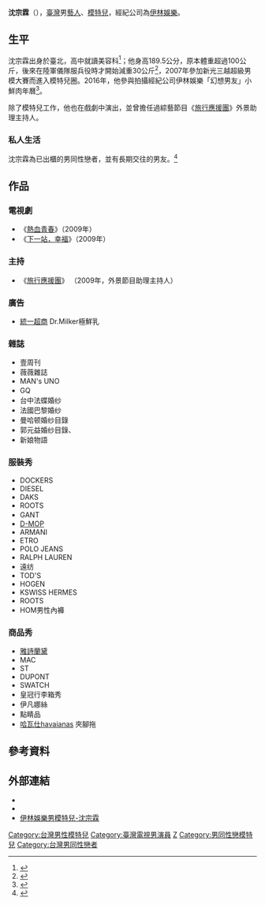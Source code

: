 {{藝人
| 姓名 = 沈宗霖
| 類型 = 模特兒
| 圖片 = 
| 圖片簡介 = 
| 原名 = 
| 外文名 = Zoy
| 外文 = 
| 羅馬拼音 = Shen, Zong-lin
| 英文名 = Zoy
| 綽號 = 
| 國籍 ={{ROC}}
| 民族 =[[漢族|漢族]]
| 籍貫 =
| 出生日期 = {{birth date and age|1985|7|13}}
| 出生地點 = {{TWN}}[[臺北市|臺北市]]
| 生肖 = 
| 逝世日期 =  
| 逝世地點 = 
| 職業 = 模特兒
| 語言 = 華語、台語、英語
| 三圍 = 
| 教育程度 = 
| 宗教信仰 = 
| 配偶 =
| 音樂類型 = 
| 演奏樂器 = 
| 出身地 = 
| 出道作 = 
| 出道日期 = 2007年
| 代表作 = 
| 活躍年代 = 2007年-
| 唱片公司 = 
| 經紀公司 = [[伊林娛樂|伊林娛樂]]
| 網站 = 
| 相關團體 = 
| 獎項 = 
| IMDb = 
| 現任成員 = 
| 過往成員 = 
| 音樂專輯 = 
| 電影 = 
| 電視節目 = 
| 舞台劇 =
| 書籍 = 
}}

'''沈宗霖'''（{{bd|1985年|7月13日}}），[[臺灣|臺灣]]男[[藝人|藝人]]、[[模特兒|模特兒]]，經紀公司為[[伊林娛樂|伊林娛樂]]。

== 生平 ==
沈宗霖出身於臺北，高中就讀美容科<ref>{{cite web|title=型男沈宗霖 有愛心最具魅力|url=https://tw.appledaily.com/lifestyle/20130224/YTNP3NNKK34LOKVE3LHBW2BOIE/|accessdate=2021-10-20|agency=蘋果日報|date=2013-01-24|archive-date=2021-10-22|archive-url=https://web.archive.org/web/20211022010608/https://tw.appledaily.com/lifestyle/20130224/YTNP3NNKK34LOKVE3LHBW2BOIE/|dead-url=no}}</ref>；他身高189.5公分，原本體重超過100公斤，後來在陸軍儀隊服兵役時才開始減重30公斤<ref>{{cite web|title=沈宗霖、潘胤傑超毅力 百公斤胖子變男模|url=https://www.chinatimes.com/newspapers/20160122004168-260603?chdtv|accessdate=2021-10-20|agency=時報周刊|date=2016-01-22|archive-date=2021-10-20|archive-url=https://web.archive.org/web/20211020193748/https://www.chinatimes.com/newspapers/20160122004168-260603?chdtv|dead-url=no}}</ref>，2007年參加新光三越超級男模大賽而進入模特兒圈。2016年，他參與拍攝經紀公司伊林娛樂「幻想男友」小鮮肉年曆<ref>{{cite web|title=幻想男友見面會 沈宗霖激情胸咚 楊鎮捧臉按摩女粉絲|url=https://www.chinatimes.com/newspapers/20160322000809-260112?chdtv|accessdate=2021-10-20|agency=中國時報|date=2016-03-22|archive-date=2021-10-20|archive-url=https://web.archive.org/web/20211020193744/https://www.chinatimes.com/newspapers/20160322000809-260112?chdtv|dead-url=no}}</ref>。

除了模特兒工作，他也在戲劇中演出，並曾擔任過綜藝節目《[[旅行應援團|旅行應援團]]》外景助理主持人。

=== 私人生活 ===
沈宗霖為已出櫃的男同性戀者，並有長期交往的男友。<ref>{{cite web|title=我們交往正式邁入第九年...(沈宗霖Facebook)|url=https://www.facebook.com/permalink.php?story_fbid=10215688485923970&id=1797034393|accessdate=2021-10-14|agency=Facebook|date=2021-06-29}}</ref>

== 作品 ==
===電視劇===  
*《[[熱血青春|熱血青春]]》（2009年）
*《[[下一站，幸福_(電視劇)|下一站，幸福]]》（2009年）

===主持===  
*《[[旅行應援團|旅行應援團]]》 （2009年，外景節目助理主持人）
  
===廣告===
*[[統一超商|統一超商]] Dr.Milker極鮮乳

===雜誌===
*壹周刊
*薇薇雜誌
*MAN's UNO
*GQ 　　
*台中法蝶婚纱
*法國巴黎婚纱
*曼哈顿婚纱目錄 　　
*郭元益婚纱目錄、
*新娘物語

===服裝秀===
*DOCKERS
*DIESEL
*DAKS
*ROOTS
*GANT 　　
*[[D-MOP|D-MOP]]
*ARMANI
*ETRO
*POLO JEANS
*RALPH LAUREN
*遠纺
*TOD'S
*HOGEN
*KSWISS HERMES
*ROOTS
*HOM男性內褲

===商品秀===
*[[雅詩蘭黛|雅詩蘭黛]]
*MAC
*ST
*DUPONT
*SWATCH
*皇冠行李箱秀
*伊凡娜絲
*點睛品
*[[哈瓦仕|哈瓦仕]]havaianas 夾腳拖

== 參考資料 ==
{{reflist}}

==外部連結==
*{{facebook|100050637722637}}
*{{instagram|scl19850526}}
*[http://bizdev-eelin.dc.com.tw/page/ModelPage.aspx?ID=122 伊林娛樂男模特兒-沈宗霖] {{Wayback|url=http://bizdev-eelin.dc.com.tw/page/ModelPage.aspx?ID=122 |date=20211022015355 }}

{{伊林娛樂|state=collapsed}}
{{DEFAULTSORT:Shen, Zong-lin}}
[[Category:台灣男性模特兒|Category:台灣男性模特兒]]
[[Category:臺灣電視男演員|Category:臺灣電視男演員]]
[[Category:沈姓|Z]]
[[Category:男同性戀模特兒|Category:男同性戀模特兒]]
[[Category:台灣男同性戀者|Category:台灣男同性戀者]]